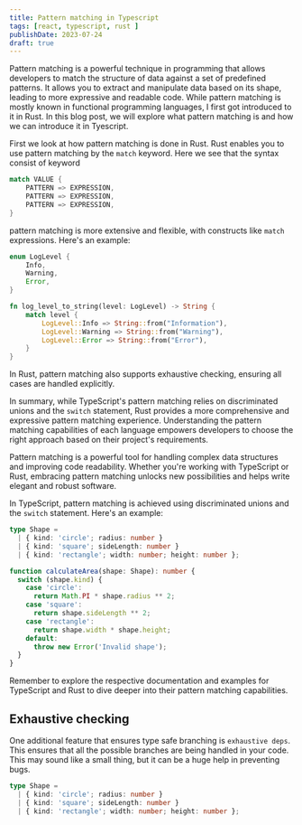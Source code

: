 ```yaml
---
title: Pattern matching in Typescript
tags: [react, typescript, rust ]
publishDate: 2023-07-24
draft: true
---
```


Pattern matching is a powerful technique in programming that allows developers to match the structure of data against a set of predefined patterns. It allows you to extract and manipulate data based on its shape, leading to more expressive and readable code. While pattern matching is mostly known in functional programming languages, I first got introduced to it in Rust. In this blog post, we will explore what pattern matching is and how we can introduce it in Tyescript. 

First we look at how pattern matching is done in Rust. Rust enables you to use pattern matching by the `match` keyword. Here we see that the syntax consist of keyword  

```rust
match VALUE {
    PATTERN => EXPRESSION,
    PATTERN => EXPRESSION,
    PATTERN => EXPRESSION,
}
```

pattern matching is more extensive and flexible, with constructs like `match` expressions. Here's an example:

```rust
enum LogLevel {
    Info,
    Warning,
    Error,
}

fn log_level_to_string(level: LogLevel) -> String {
    match level {
        LogLevel::Info => String::from("Information"),
        LogLevel::Warning => String::from("Warning"),
        LogLevel::Error => String::from("Error"),
    }
}
```

In Rust, pattern matching also supports exhaustive checking, ensuring all cases are handled explicitly.

In summary, while TypeScript's pattern matching relies on discriminated unions and the `switch` statement, Rust provides a more comprehensive and expressive pattern matching experience. Understanding the pattern matching capabilities of each language empowers developers to choose the right approach based on their project's requirements.

Pattern matching is a powerful tool for handling complex data structures and improving code readability. Whether you're working with TypeScript or Rust, embracing pattern matching unlocks new possibilities and helps write elegant and robust software.


In TypeScript, pattern matching is achieved using discriminated unions and the `switch` statement. Here's an example:

```typescript
type Shape =
  | { kind: 'circle'; radius: number }
  | { kind: 'square'; sideLength: number }
  | { kind: 'rectangle'; width: number; height: number };

function calculateArea(shape: Shape): number {
  switch (shape.kind) {
    case 'circle':
      return Math.PI * shape.radius ** 2;
    case 'square':
      return shape.sideLength ** 2;
    case 'rectangle':
      return shape.width * shape.height;
    default:
      throw new Error('Invalid shape');
  }
}
```

Remember to explore the respective documentation and examples for TypeScript and Rust to dive deeper into their pattern matching capabilities. 

## Exhaustive checking

One additional feature that ensures type safe branching is `exhaustive deps`. This ensures that all the possible branches are being handled in your code. This may sound like a small thing, but it can be a huge help in preventing bugs. 


```typescript
type Shape =
  | { kind: 'circle'; radius: number }
  | { kind: 'square'; sideLength: number }
  | { kind: 'rectangle'; width: number; height: number };
```



